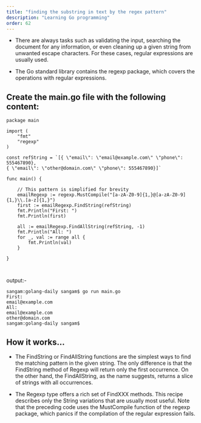 ```yaml
---
title: "finding the substring in text by the regex pattern"
description: "Learning Go programming"
order: 62
---
```




- There are always tasks such as validating the input, searching the document for any information, or even cleaning up a given string from unwanted escape characters. For these cases, regular expressions are usually used.

- The Go standard library contains the regexp package, which covers the operations with regular expressions.

## Create the main.go file with the following content:

```
package main

import (
	"fmt"
	"regexp"
)

const refString = `[{ \"email\": \"email@example.com\" \"phone\": 555467890},
{ \"email\": \"other@domain.com\" \"phone\": 555467890}]`

func main() {

	// This pattern is simplified for brevity
	emailRegexp := regexp.MustCompile("[a-zA-Z0-9]{1,}@[a-zA-Z0-9]{1,}\\.[a-z]{1,}")
	first := emailRegexp.FindString(refString)
	fmt.Println("First: ")
	fmt.Println(first)

	all := emailRegexp.FindAllString(refString, -1)
	fmt.Println("All: ")
	for _, val := range all {
		fmt.Println(val)
	}

}



```
output:- 

```
sangam:golang-daily sangam$ go run main.go
First: 
email@example.com
All: 
email@example.com
other@domain.com
sangam:golang-daily sangam$

```

## How it works...

- The FindString or FindAllString functions are the simplest ways to find the matching pattern in the given string. The only difference is that the FindString method of Regexp will return only the first occurrence. On the other hand, the FindAllString, as the name suggests, returns a slice of strings with all occurrences.

- The Regexp type offers a rich set of FindXXX methods. This recipe describes only the String variations that are usually most useful. Note that the preceding code uses the MustCompile function of the regexp package, which panics if the compilation of the regular expression fails.

